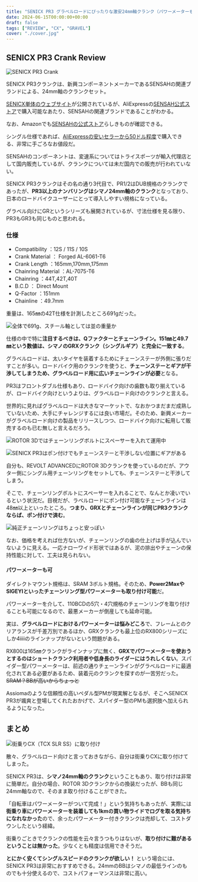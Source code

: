 ```yaml
---
title: "SENICX PR3 グラベルロードにぴったりな激安24mm軸クランク（パワーメーターも可）"
date: 2024-06-15T00:00:00+00:00
draft: false
tags: ["REVIEW", "CX", "GRAVEL"]
cover: "./cover.jpg"
---
```


## SENICX PR3 Crank Review

![SENICX PR3 Crank](./cover.jpg)

SENICX PR3クランクは、新興コンポーネントメーカーであるSENSAHの関連ブランドによる、24mm軸のクランクセット。

[SENICX単体のウェブサイト](https://senicxtech.com/)が公開されているが、AliExpressの[SENSAH公式ストア](https://ja.aliexpress.com/store/5888062)で購入可能なあたり、SENSAHの関連ブランドであることがわかる。

なお、Amazonでも[SENSAHの公式ストア](https://amzn.to/45s0CF9)らしきものが確認できる。

シングル仕様であれば、[AliExpressの安いセラーから50ドル程度](https://s.click.aliexpress.com/e/_DeOWqfZ)で購入できる、非常に手ごろなお値段だ。

SENSAHのコンポーネントは、変速系についてはトライスポーツが輸入代理店として国内販売しているが、クランクについては未だ国内での販売が行われていない。

SENICX PR3クランクはその名の通り3代目で、PR1/2はDUB規格のクランクであったが、**PR3以上のナンバリングはシマノ24mm軸のクランク**となっており、日本のロードバイクユーザーにとって導入しやすい規格になっている。

グラベル向けにGRというシリーズも展開されているが、寸法仕様を見る限り、PR3もGR3も同じものと思われる。

### 仕様

- Compatibility ：12S / 11S / 10S
- Crank Material ： Forged AL-6061-T6
- Crank Length ：165mm,170mm,175mm
- Chainring Material ：AL-7075-T6
- Chainring ：44T,42T,40T
- B.C.D ： Direct Mount
- Q-Factor ：151mm
- Chainline ：49.7mm

重量は、165㎜の42T仕様を計測したところ691gだった。

![全体で691g、スチール軸としては並の重量か](./weight.jpg)

仕様の中で特に**注目するべきは、Qファクターとチェーンライン。**151㎜と49.7㎜という数値は、シマノの**GRXクランク（シングルギア）と完全に一致する**。

グラベルロードは、太いタイヤを装着するためにチェーンステーが外側に張りだすことが多い。ロードバイク用のクランクを使うと、**チェーンステーとギアが干渉してしまうため、グラベルロード用に広いチェーンラインが必要**となる。

PR3はフロントダブル仕様もあり、ロードバイク向けの歯数も取り揃えているが、ロードバイク向けというよりは、グラベルロード向けのクランクと言える。

世界的に見ればグラベルロードは大きなマーケットで、なおかつまだまだ成熟していないため、大手にチャレンジするには良い市場だ。そのため、新興メーカーがグラベルロード向けの製品をリリースしつつ、ロードバイク向けに転用して販売するのも已む無しと言えるだろう。

![ROTOR 3Dではチェーンリングボルトにスペーサーを入れて運用中](./gravel-fitting.jpg)

![SENICX PR3はポン付けでもチェーンステーと干渉しない位置にギアがある](./chainline.jpg)

自分も、REVOLT ADVANCEDにROTOR 3Dクランクを使っているのだが、アウター側にシングル用チェーンリングをセットしても、チェーンステーと干渉してしまう。

そこで、チェーンリングボルトにスペーサーを入れることで、なんとか凌いでいるという状況だ。目視だが、ラベルロードにポン付け可能なチェーンラインは48㎜以上といったところ。**つまり、GRXとチェーンラインが同じPR3クランクならば、ポン付けで済む**。

![純正チェーンリングはちょっと安っぽい](./tooth.jpg)

なお、価格を考えれば仕方ないが、チェーンリングの歯の仕上げは手が込んでいないように見える。一応ナローワイド形状ではあるが、泥の排出やチェーンの保持性能に対して、工夫は見られない。

#### パワーメーターも可

ダイレクトマウント規格は、SRAM 3ボルト規格。そのため、**Power2MaxやSIGEYIといったチェーンリング型パワーメーターも取り付け可能**だ。

パワーメーターを介して、110BCDの5穴・4穴規格のチェーンリングを取り付けることも可能になるので、最悪メーカーが倒産しても延命可能。

実は、**グラベルロードにおけるパワーメーターは悩みどころ**で、フレームとのクリアランスが千差万別であるほか、GRXクランクも最上位のRX800シリーズにしか4iiiiのラインナップがないという問題がある。

RX800は165㎜クランクがラインナップに無く、**GRXでパワーメーターを使おうとするのはショートクランク利用者や低身長のライダーにはうれしくない**。スパイダー型パワーメーターは、前述の通りチェーンラインがグラベルロードに最適化されてある必要があるため、装着元のクランクを探すのが一苦労だった。~~SRAM？BBが高いからちょっと~~

Assiomaのような信頼性の高いペダル型PMが現実解となるが、そこへSENICX PR3が颯爽と登場してくれたおかげで、スパイダー型のPMも選択肢へ加えられるようになった。

<LinkCard url="https://store.shopping.yahoo.co.jp/worldcycle/fvr-s-promx-2.html" linkurl="https://ck.jp.ap.valuecommerce.com/servlet/referral?sid=3171302&pid=887657043&vc_url=https%3A%2F%2Fstore.shopping.yahoo.co.jp%2Fworldcycle%2Ffvr-s-promx-2.html%3Fsc_i%3Dshopping-pc-web-result-item-rsltlst-title" />

## まとめ

![街乗りCX（TCX SLR SS）に取り付け](./riding_review.jpg)

散々、グラベルロード向けと言っておきながら、自分は街乗りCXに取り付けてしまった。

SENICX PR3は、**シマノ24mm軸のクランク**ということもあり、取り付けは非常に簡単だ。自分の場合、ROTOR 3Dクランクからの換装だったが、BBも同じ24mm軸なので、そのまま取り付けることができた。

「自転車はパワーメーターがついて完成！」という気持ちもあったが、実際には**街乗り車にパワーメーターを装着しても1kmの買い物ライドでログを取る気持ちになれなかった**ので、余ったパワーメーター付きクランクは売却して、コストダウンしたという経緯。

街乗りごときでクランクの性能を云々言うつもりはないが、**取り付けに難があるということは無かった**。少なくとも精度は信用できそうだ。

**とにかく安くてシングルスピードのクランクが欲しい！** という場合には、SENICX PR3は非常におすすめできる。24mmのBBはシマノの最低ラインのものでも十分使えるので、コストパフォーマンスは非常に高い。

<Amzn asin="B0BQ31YLX7" />
